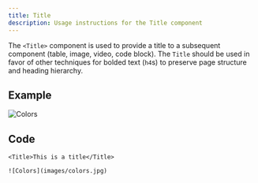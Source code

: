 ```yaml
---
title: Title
description: Usage instructions for the Title component
---
```


<PageDescription>


The `<Title>` component is used to provide a title to a subsequent component
(table, image, video, code block). The `Title` should be used in favor of other
techniques for bolded text (`h4`s) to preserve page structure and heading
hierarchy.

</PageDescription>


## Example

<Title>This is a title</Title>

![Colors](images/colors.jpg)

## Code

```mdx path=components/Title/Title.js src=https://github.com/carbon-design-system/gatsby-theme-carbon/tree/main/packages/gatsby-theme-carbon/src/components/Title
<Title>This is a title</Title>

![Colors](images/colors.jpg)
```
